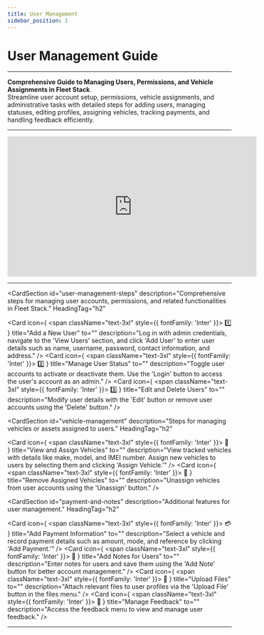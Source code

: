 ```yaml
---
title: User Management
sidebar_position: 1
---
```


# User Management Guide

---

**Comprehensive Guide to Managing Users, Permissions, and Vehicle Assignments in Fleet Stack**.  
Streamline user account setup, permissions, vehicle assignments, and administrative tasks with detailed steps for adding users, managing statuses, editing profiles, assigning vehicles, tracking payments, and handling feedback efficiently.

---

<div style={{ display: 'flex', justifyContent: 'center', marginTop: '20px' }}>
  <iframe
    width="560"
    height="315"
    src="https://www.youtube.com/embed/5HD8MpW2Ims?si=trKZ7zYEaxP_DcLF"
    title="User Management Tutorial"
    frameBorder="0"
    allow="accelerometer; autoplay; clipboard-write; encrypted-media; gyroscope; picture-in-picture"
    allowFullScreen
  ></iframe>
</div>

---
<CardSection
  id="user-management-steps"
  description="Comprehensive steps for managing user accounts, permissions, and related functionalities in Fleet Stack."
  HeadingTag="h2"
>
  <Card
    icon={
      <span className="text-3xl" style={{ fontFamily: 'Inter' }}>
        1️⃣
      </span>
    }
    title="Add a New User"
    to=""
    description="Log in with admin credentials, navigate to the 'View Users' section, and click 'Add User' to enter user details such as name, username, password, contact information, and address."
  />
  <Card
    icon={
      <span className="text-3xl" style={{ fontFamily: 'Inter' }}>
        2️⃣
      </span>
    }
    title="Manage User Status"
    to=""
    description="Toggle user accounts to activate or deactivate them. Use the 'Login' button to access the user's account as an admin."
  />
  <Card
    icon={
      <span className="text-3xl" style={{ fontFamily: 'Inter' }}>
        3️⃣
      </span>
    }
    title="Edit and Delete Users"
    to=""
    description="Modify user details with the 'Edit' button or remove user accounts using the 'Delete' button."
  />
</CardSection>

<CardSection
  id="vehicle-management"
  description="Steps for managing vehicles or assets assigned to users."
  HeadingTag="h2"
>
  <Card
    icon={
      <span className="text-3xl" style={{ fontFamily: 'Inter' }}>
        🚗
      </span>
    }
    title="View and Assign Vehicles"
    to=""
    description="View tracked vehicles with details like make, model, and IMEI number. Assign new vehicles to users by selecting them and clicking 'Assign Vehicle.'"
  />
  <Card
    icon={
      <span className="text-3xl" style={{ fontFamily: 'Inter' }}>
        🚫
      </span>
    }
    title="Remove Assigned Vehicles"
    to=""
    description="Unassign vehicles from user accounts using the 'Unassign' button."
  />
</CardSection>

<CardSection
  id="payment-and-notes"
  description="Additional features for user management."
  HeadingTag="h2"
>
  <Card
    icon={
      <span className="text-3xl" style={{ fontFamily: 'Inter' }}>
        💳
      </span>
    }
    title="Add Payment Information"
    to=""
    description="Select a vehicle and record payment details such as amount, mode, and reference by clicking 'Add Payment.'"
  />
  <Card
    icon={
      <span className="text-3xl" style={{ fontFamily: 'Inter' }}>
        📝
      </span>
    }
    title="Add Notes for Users"
    to=""
    description="Enter notes for users and save them using the 'Add Note' button for better account management."
  />
  <Card
    icon={
      <span className="text-3xl" style={{ fontFamily: 'Inter' }}>
        📂
      </span>
    }
    title="Upload Files"
    to=""
    description="Attach relevant files to user profiles via the 'Upload File' button in the files menu."
  />
  <Card
    icon={
      <span className="text-3xl" style={{ fontFamily: 'Inter' }}>
        💬
      </span>
    }
    title="Manage Feedback"
    to=""
    description="Access the feedback menu to view and manage user feedback."
  />
</CardSection>

---
<head>
  <title>User Management Guide</title>
  <meta
    name="description"
    content="Learn how to manage users, assign vehicles, record payments, and handle feedback in Fleet Stack."
  />
</head>

